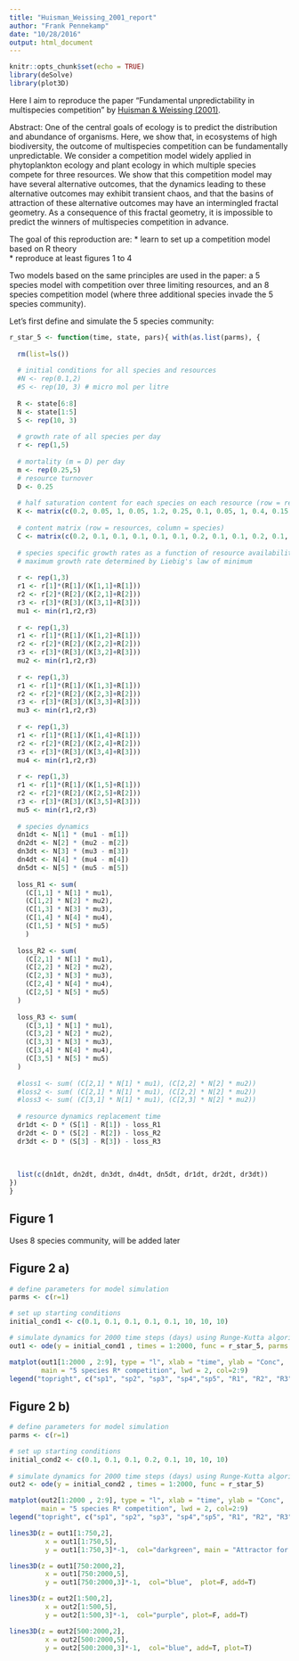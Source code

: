 ```yaml
---
title: "Huisman_Weissing_2001_report"
author: "Frank Pennekamp"
date: "10/28/2016"
output: html_document
---
```


```r
knitr::opts_chunk$set(echo = TRUE)
library(deSolve) 
library(plot3D)
```

Here I aim to reproduce the paper "Fundamental unpredictability in multispecies competition" by [Huisman & Weissing (2001)](http://www.jstor.org/stable/10.1086/319929?seq=1#page_scan_tab_contents).

Abstract: One of the central goals of ecology is to predict the distribution and abundance of organisms. Here, we show that, in ecosystems of high biodiversity, the outcome of multispecies competition can be fundamentally unpredictable. We consider a competition model widely applied in phytoplankton ecology and plant ecology in which multiple species compete for three resources. We show that this competition model may have several alternative outcomes, that the dynamics leading to these alternative outcomes may exhibit transient chaos, and that the basins of attraction of these alternative outcomes may have an intermingled fractal geometry. As a consequence of this fractal geometry, it is impossible to predict the winners of multispecies competition in advance.

The goal of this reproduction are:
* learn to set up a competition model based on R theory     
* reproduce at least figures 1 to 4

Two models based on the same principles are used in the paper: a 5 species model with competition over three limiting resources, and an 8 species competition model (where three additional species invade the 5 species community).

Let's first define and simulate the 5 species  community:

```r

r_star_5 <- function(time, state, pars){ with(as.list(parms), {
  
  rm(list=ls())
  
  # initial conditions for all species and resources
  #N <- rep(0.1,2)
  #S <- rep(10, 3) # micro mol per litre
  
  R <- state[6:8]
  N <- state[1:5]
  S <- rep(10, 3)
  
  # growth rate of all species per day
  r <- rep(1,5)
  
  # mortality (m = D) per day
  m <- rep(0.25,5)
  # resource turnover
  D <- 0.25
  
  # half saturation content for each species on each resource (row = resources, column = species)
  K <- matrix(c(0.2, 0.05, 1, 0.05, 1.2, 0.25, 0.1, 0.05, 1, 0.4, 0.15, 0.95, 0.35, 0.1, 0.05), nrow=3, byrow = T)
  
  # content matrix (row = resources, column = species)
  C <- matrix(c(0.2, 0.1, 0.1, 0.1, 0.1, 0.1, 0.2, 0.1, 0.1, 0.2, 0.1, 0.1, 0.2, 0.2, 0.1), nrow=3, byrow = T)
  
  # species specific growth rates as a function of resource availability
  # maximum growth rate determined by Liebig's law of minimum
  
  r <- rep(1,3)
  r1 <- r[1]*(R[1]/(K[1,1]+R[1]))
  r2 <- r[2]*(R[2]/(K[2,1]+R[2]))
  r3 <- r[3]*(R[3]/(K[3,1]+R[3]))
  mu1 <- min(r1,r2,r3)
  
  r <- rep(1,3)
  r1 <- r[1]*(R[1]/(K[1,2]+R[1]))
  r2 <- r[2]*(R[2]/(K[2,2]+R[2]))
  r3 <- r[3]*(R[3]/(K[3,2]+R[3]))
  mu2 <- min(r1,r2,r3)
  
  r <- rep(1,3)
  r1 <- r[1]*(R[1]/(K[1,3]+R[1]))
  r2 <- r[2]*(R[2]/(K[2,3]+R[2]))
  r3 <- r[3]*(R[3]/(K[3,3]+R[3]))
  mu3 <- min(r1,r2,r3)
  
  r <- rep(1,3)
  r1 <- r[1]*(R[1]/(K[1,4]+R[1]))
  r2 <- r[2]*(R[2]/(K[2,4]+R[2]))
  r3 <- r[3]*(R[3]/(K[3,4]+R[3]))
  mu4 <- min(r1,r2,r3)
  
  r <- rep(1,3)
  r1 <- r[1]*(R[1]/(K[1,5]+R[1]))
  r2 <- r[2]*(R[2]/(K[2,5]+R[2]))
  r3 <- r[3]*(R[3]/(K[3,5]+R[3]))
  mu5 <- min(r1,r2,r3)
  
  # species dynamics
  dn1dt <- N[1] * (mu1 - m[1])
  dn2dt <- N[2] * (mu2 - m[2])
  dn3dt <- N[3] * (mu3 - m[3])
  dn4dt <- N[4] * (mu4 - m[4])
  dn5dt <- N[5] * (mu5 - m[5])
  
  loss_R1 <- sum( 
    (C[1,1] * N[1] * mu1), 
    (C[1,2] * N[2] * mu2), 
    (C[1,3] * N[3] * mu3), 
    (C[1,4] * N[4] * mu4), 
    (C[1,5] * N[5] * mu5)
    )
  
  loss_R2 <- sum( 
    (C[2,1] * N[1] * mu1), 
    (C[2,2] * N[2] * mu2), 
    (C[2,3] * N[3] * mu3), 
    (C[2,4] * N[4] * mu4), 
    (C[2,5] * N[5] * mu5)
  )
  
  loss_R3 <- sum( 
    (C[3,1] * N[1] * mu1), 
    (C[3,2] * N[2] * mu2), 
    (C[3,3] * N[3] * mu3), 
    (C[3,4] * N[4] * mu4), 
    (C[3,5] * N[5] * mu5)
  )
  
  #loss1 <- sum( (C[2,1] * N[1] * mu1), (C[2,2] * N[2] * mu2))
  #loss2 <- sum( (C[2,1] * N[1] * mu1), (C[2,2] * N[2] * mu2))
  #loss3 <- sum( (C[3,1] * N[1] * mu1), (C[2,3] * N[2] * mu2))
  
  # resource dynamics replacement time 
  dr1dt <- D * (S[1] - R[1]) - loss_R1
  dr2dt <- D * (S[2] - R[2]) - loss_R2
  dr3dt <- D * (S[3] - R[3]) - loss_R3
  
  
  
  list(c(dn1dt, dn2dt, dn3dt, dn4dt, dn5dt, dr1dt, dr2dt, dr3dt))
})
}

```


## Figure 1

Uses 8 species community, will be added later

## Figure 2 a)
```r

# define parameters for model simulation
parms <- c(r=1) 

# set up starting conditions
initial_cond1 <- c(0.1, 0.1, 0.1, 0.1, 0.1, 10, 10, 10) 

# simulate dynamics for 2000 time steps (days) using Runge-Kutta algorithm and time step of 0.01 days
out1 <- ode(y = initial_cond1 , times = 1:2000, func = r_star_5, parms = parms) 
```

```r
matplot(out1[1:2000 , 2:9], type = "l", xlab = "time", ylab = "Conc",
        main = "5 species R* competition", lwd = 2, col=2:9)
legend("topright", c("sp1", "sp2", "sp3", "sp4","sp5", "R1", "R2", "R3"), col = 2:9, lty = 1)
```

## Figure 2 b)
```r
# define parameters for model simulation
parms <- c(r=1) 

# set up starting conditions
initial_cond2 <- c(0.1, 0.1, 0.1, 0.2, 0.1, 10, 10, 10) 
 
# simulate dynamics for 2000 time steps (days) using Runge-Kutta algorithm and time step of 0.01 days
out2 <- ode(y = initial_cond2 , times = 1:2000, func = r_star_5) 
```

```r
matplot(out2[1:2000 , 2:9], type = "l", xlab = "time", ylab = "Conc",
        main = "5 species R* competition", lwd = 2, col=2:9)
legend("topright", c("sp1", "sp2", "sp3", "sp4","sp5", "R1", "R2", "R3"), col = 2:9, lty = 1)
```

```r
lines3D(z = out1[1:750,2],
         x = out1[1:750,5],
         y = out1[1:750,3]*-1,  col="darkgreen", main = "Attractor for above time series", plot=F)

lines3D(z = out1[750:2000,2],
         x = out1[750:2000,5],
         y = out1[750:2000,3]*-1,  col="blue",  plot=F, add=T)

lines3D(z = out2[1:500,2],
         x = out2[1:500,5],
         y = out2[1:500,3]*-1,  col="purple", plot=F, add=T)

lines3D(z = out2[500:2000,2],
         x = out2[500:2000,5],
         y = out2[500:2000,3]*-1,  col="blue", add=T, plot=T)

```



